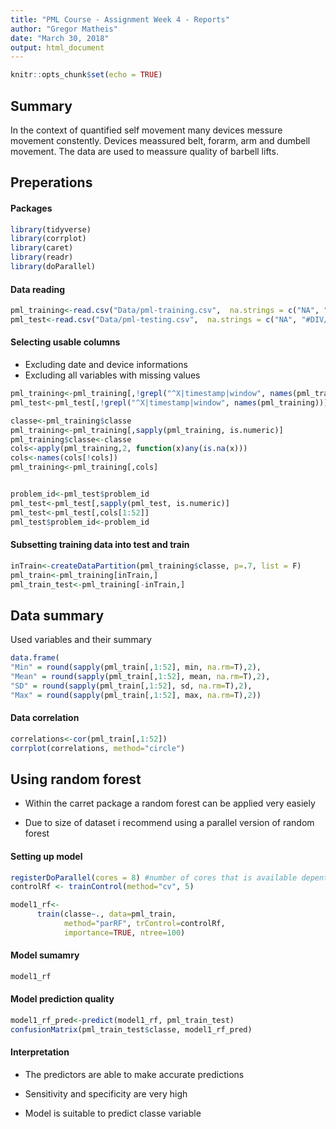```yaml
---
title: "PML Course - Assignment Week 4 - Reports"
author: "Gregor Matheis"
date: "March 30, 2018"
output: html_document
---
```


```r
knitr::opts_chunk$set(echo = TRUE)
```

## Summary

In the context of quantified self movement many devices messure movement constently.
Devices meassured belt, forarm, arm and dumbell movement. The data are used to meassure quality of barbell lifts.

## Preperations

#### Packages

```r
library(tidyverse)
library(corrplot)
library(caret)
library(readr)
library(doParallel)
```

#### Data reading

```r
pml_training<-read.csv("Data/pml-training.csv",  na.strings = c("NA", "#DIV/0!", ""))
pml_test<-read.csv("Data/pml-testing.csv",  na.strings = c("NA", "#DIV/0!", ""))

```

#### Selecting usable columns

- Excluding date and device informations
- Excluding all variables with missing values

```r
pml_training<-pml_training[,!grepl("^X|timestamp|window", names(pml_training))]
pml_test<-pml_test[,!grepl("^X|timestamp|window", names(pml_training))]

classe<-pml_training$classe
pml_training<-pml_training[,sapply(pml_training, is.numeric)]
pml_training$classe<-classe
cols<-apply(pml_training,2, function(x)any(is.na(x)))
cols<-names(cols[!cols])
pml_training<-pml_training[,cols]


problem_id<-pml_test$problem_id
pml_test<-pml_test[,sapply(pml_test, is.numeric)]
pml_test<-pml_test[,cols[1:52]]
pml_test$problem_id<-problem_id
```

#### Subsetting training data into test and train

```r
inTrain<-createDataPartition(pml_training$classe, p=.7, list = F)
pml_train<-pml_training[inTrain,]
pml_train_test<-pml_training[-inTrain,]
```

## Data summary

Used variables and their summary
```r
data.frame(
"Min" = round(sapply(pml_train[,1:52], min, na.rm=T),2),
"Mean" = round(sapply(pml_train[,1:52], mean, na.rm=T),2),
"SD" = round(sapply(pml_train[,1:52], sd, na.rm=T),2),
"Max" = round(sapply(pml_train[,1:52], max, na.rm=T),2))
```

#### Data correlation

```r
correlations<-cor(pml_train[,1:52])
corrplot(correlations, method="circle")
```

## Using random forest

- Within the carret package a random forest can be applied very easiely

- Due to size of dataset i recommend using a parallel version of random forest

#### Setting up model
```r
registerDoParallel(cores = 8) #number of cores that is available depents on your laptop
controlRf <- trainControl(method="cv", 5)

model1_rf<-
      train(classe~., data=pml_train,
            method="parRF", trControl=controlRf, 
            importance=TRUE, ntree=100)
```

#### Model sumamry
```r
model1_rf
```

#### Model prediction quality
```r
model1_rf_pred<-predict(model1_rf, pml_train_test)
confusionMatrix(pml_train_test$classe, model1_rf_pred)
```

#### Interpretation

- The predictors are able to make accurate predictions

- Sensitivity and specificity are very high

- Model is suitable to predict classe variable